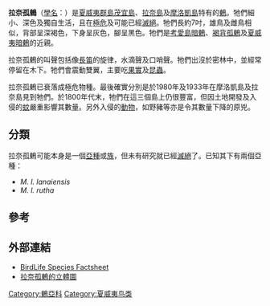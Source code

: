 {{speciesbox
| image = Zzzolomao.jpg
| status = PE
| status_system = IUCN3.1
| status_ref = <ref name=IUCN>{{IUCN|id=22708574 |title=''Myadestes lanaiensis'' |assessor=BirdLife International |assessor-link=BirdLife International |version=2013.2 |year=2013 |accessdate=26 November 2013}}</ref>
| genus = Myadestes
| species = lanaiensis
| authority = ([[Scott_Barchard_Wilson|Wilson]], 1891)
| synonyms = 
}}

'''拉奈孤鶇'''（[[學名|學名]]：''{{lang|la|Myadestes lanaiensis}}''）是[[夏威夷群島|夏威夷群島]][[茂宜島|茂宜島]]、[[拉奈島|拉奈島]]及[[摩洛凱島|摩洛凱島]]特有的[[鶇|鶇]]。牠們細小、深色及獨自生活，且在[[極危|極危]]及可能已經[[滅絕|滅絕]]。牠們長約7吋，雄鳥及雌鳥相似，背部呈深褐色，下身呈灰色，腳呈黑色。牠們是[[考愛島暗鶇|考愛島暗鶇]]、[[褐背孤鶇|褐背孤鶇]]及[[夏威夷暗鶇|夏威夷暗鶇]]的近親。

拉奈孤鶇的叫聲包括像[[長笛|長笛]]的旋律，水滴聲及口哨聲。牠們出沒於密林中，並經常停留在木下。牠們會震動雙翼，主要吃[[果實|果實]]及[[昆蟲|昆蟲]]。

拉奈孤鶇已衰落成極危物種。最後確實分別是於1980年及1933年在摩洛凱島及拉奈島見到牠們。於1800年代末，牠們在這三個島上仍很豐富，但因土地開發及入侵的[[蚊|蚊]]嚴重影響其數量。另外入侵的[[動物|動物]]，如野豬等亦是令其數量下降的原兇。

==分類==
拉奈孤鶇可能本身是一個[[亞種|亞種]]或[[族|族]]，但未有研究就已經[[滅絕|滅絕]]了。已知其下有兩個亞種：

*''M. l. lanaiensis''
*''M. l. rutha''

==參考==
{{reflist}}

==外部連結==
*[http://www.birdlife.org/datazone/species/index.html?action=SpcHTMDetails.asp&sid=6349&m=0 BirdLife Species Factsheet] {{Wayback|url=http://www.birdlife.org/datazone/species/index.html?action=SpcHTMDetails.asp&sid=6349&m=0 |date=20090103064630 }}
*[https://web.archive.org/web/20110608000000/http://nlbif.eti.uva.nl/naturalis/detail?lang=uk&id=21 拉奈孤鶇的立體圖]
{{Taxonbar|from=Q1301092}}

[[Category:鶇亞科|Category:鶇亞科]]
[[Category:夏威夷鸟类|Category:夏威夷鸟类]]
